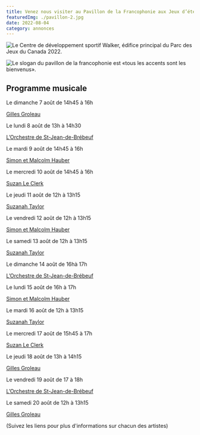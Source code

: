 ```yaml
---
title: Venez nous visiter au Pavillon de la Francophonie aux Jeux d’été du Canada à compter de ce dimanche 7 août de 10h à 18h
featuredImg: ./pavillon-2.jpg
date: 2022-08-04
category: annonces
---
```


![Le Centre de développement sportif Walker, édifice principal du Parc des Jeux du Canada 2022.](./jeuxbuilding.jpg)

![Le slogan du pavillon de la francophonie est «tous les accents sont les bienvenus».](./tous-les-accents.png)

<h2 class="pt-4">Programme musicale</h2>

<div class="row my-3">
<div class="col-xl-5 font-italic">Le dimanche 7 août de 14h45 à 16h</div>
<div class="col-xl-7 font-weight-bold">

[Gilles Groleau](/posts/2022/06/gilles-groleau-en-vedette)
</div>
</div>
<div class="row my-3">
    <div class="col-xl-5 font-italic">Le lundi 8 août de 13h à 14h30</div>
    <div class="col-xl-7 font-weight-bold">

[L’Orchestre de St-Jean-de-Brébeuf](/posts/2022/07/troupe-musicale-sjb-en-vedette)
</div>
</div>
<div class="row my-3">
    <div class="col-xl-5 font-italic">Le mardi 9 août de 14h45 à 16h</div>
    <div class="col-xl-7 font-weight-bold">

[Simon et Malcolm Hauber](/posts/2022/06/simon-et-malcolm-hauber-en-vedette)
</div>
</div>
<div class="row my-3">
    <div class="col-xl-5 font-italic">Le mercredi 10 août de 14h45 à 16h</div>
    <div class="col-xl-7 font-weight-bold">

[Suzan Le Clerk](/posts/2022/07/suzan-le-clerk-en-vedette/)
</div>
</div>
<div class="row my-3">
    <div class="col-xl-5 font-italic">Le jeudi 11 août de 12h à 13h15</div>
    <div class="col-xl-7 font-weight-bold">

[Suzanah Taylor](/posts/2022/06/suzanah-taylor-en-vedette/)
</div>
</div>
<div class="row my-3">
    <div class="col-xl-5 font-italic">Le vendredi 12 août de 12h à 13h15</div>
    <div class="col-xl-7 font-weight-bold">

[Simon et Malcolm Hauber](/posts/2022/06/simon-et-malcolm-hauber-en-vedette)
</div>
</div>
<div class="row my-3">
    <div class="col-xl-5 font-italic">Le samedi 13 août de 12h à 13h15</div>
    <div class="col-xl-7 font-weight-bold">

[Suzanah Taylor](/posts/2022/06/suzanah-taylor-en-vedette/)
</div>
</div>
<div class="row my-3">
    <div class="col-xl-5 font-italic">Le dimanche 14 août de 16hà 17h</div>
    <div class="col-xl-7 font-weight-bold">

[L’Orchestre de St-Jean-de-Brébeuf](/posts/2022/07/troupe-musicale-sjb-en-vedette)
</div>
</div>
<div class="row my-3">
    <div class="col-xl-5 font-italic">Le lundi 15 août de 16h à 17h</div>
    <div class="col-xl-7 font-weight-bold">

[Simon et Malcolm Hauber](/posts/2022/06/simon-et-malcolm-hauber-en-vedette)
</div>
</div>
<div class="row my-3">
    <div class="col-xl-5 font-italic">Le mardi 16 août de 12h à 13h15</div>
    <div class="col-xl-7 font-weight-bold">

[Suzanah Taylor](/posts/2022/06/suzanah-taylor-en-vedette/)
</div>
</div>
<div class="row my-3">
    <div class="col-xl-5 font-italic">Le mercredi 17 août de 15h45 à 17h</div>
    <div class="col-xl-7 font-weight-bold">

[Suzan Le Clerk](/posts/2022/07/suzan-le-clerk-en-vedette/)
</div>
</div>
<div class="row my-3">
    <div class="col-xl-5 font-italic">Le jeudi 18 août de 13h à 14h15</div>
    <div class="col-xl-7 font-weight-bold">

[Gilles Groleau](/posts/2022/06/gilles-groleau-en-vedette)
</div>
</div>
<div class="row my-3">
    <div class="col-xl-5 font-italic">Le vendredi 19 août de 17 à 18h</div>
    <div class="col-xl-7 font-weight-bold">

[L’Orchestre de St-Jean-de-Brébeuf](/posts/2022/07/troupe-musicale-sjb-en-vedette)
</div>
</div>
<div class="row my-3">
    <div class="col-xl-5 font-italic">Le samedi 20 août de 12h à 13h15</div>
    <div class="col-xl-7 font-weight-bold">

[Gilles Groleau](/posts/2022/06/gilles-groleau-en-vedette)
</div>
</div>

(Suivez les liens pour plus d'informations sur chacun des artistes)